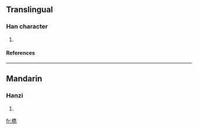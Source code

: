 {{see|檇}}

==Translingual==
===Han character===
{{Han char|rn=75|rad=木|as=10|sn=14|four=|canj=木人土尸 (DOGS), X木人土尸 (XDOGS)}}
# {{defn|Han|sort=木10}}
====References====
{{Han ref|kx=0546.251|hdz=21264.120|uh=69DC|ud=27100}}

----
==Mandarin==
===Hanzi===
{{cmn-hanzi|pin=[[bīng]] ([[bing1]]), [[zuì]] ([[zui4]])|wg=ping<sup>1</sup>, tsui<sup>4</sup>}}
# {{defn|Mandarin}}

[[fr:槜]]